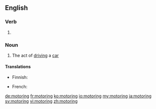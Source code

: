 ==English==

===Verb===
{{head|en}}

# {{present participle of|motor|lang=en}}

===Noun===
{{en-noun|-}}

# The act of [[driving]] a [[car]]

====Translations====
{{trans-top|car driving}}
* Finnish: {{t+|fi|autoilu}}
{{trans-mid}}
* French: {{t+|fr|automobilisme|m}}
{{trans-bottom}}

[[de:motoring]]
[[fr:motoring]]
[[ko:motoring]]
[[io:motoring]]
[[my:motoring]]
[[ja:motoring]]
[[sv:motoring]]
[[vi:motoring]]
[[zh:motoring]]